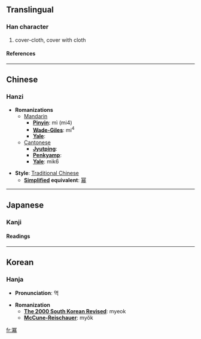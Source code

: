 {{see|幂|羃}}

==Translingual==
===Han character===
{{Han char|rad=冖|as=14|sn=16|four=3722<sub>7</sub>|canj=月廿日月 (BTAB)}}
# cover-cloth, cover with cloth
====References====
{{Han ref|kx=0131.090|dkj=01601|dj=0294.050|hdz=10306.050|uh=51AA|ud=20906|bh=BEAD|bd=48813}}
----

==Chinese==
===Hanzi===


* '''Romanizations'''
** [[Mandarin]]
*** '''[[Pinyin]]''': mì (mi4)
*** '''[[Wade-Giles]]''': mi<sup>4</sup>
*** '''[[Yale]]''': 
**[[Cantonese]]
***'''[[Jyutping]]''':
***'''[[Penkyamp]]''': 
***'''[[Yale]]''': mik6

* '''Style''': [[Traditional Chinese]] 
** '''[[Simplified Chinese|Simplified]] equivalent''': [[幂]]


----
==Japanese==
===Kanji===
{{ja-kanji|grade=|rs=冖14}}
====Readings====
{{ja-readings|on=[[べき]] (beki)|kun=[[おおい]] (ooi), [[ふきん]] (fukin)}}


----
==Korean==
===Hanja===

* '''Pronunciation''': 멱

* '''Romanization'''
** '''[[The 2000 South Korean Revised Romanization|The 2000 South Korean Revised]]''': myeok
** '''[[McCune-Reischauer]]''': myŏk


[[fr:冪]]